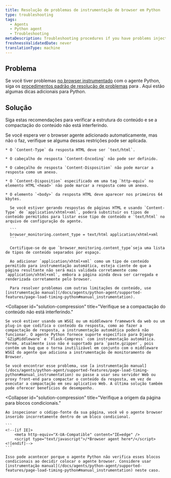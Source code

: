 ```yaml
---
title: Resolução de problemas de instrumentação de browser em Python
type: troubleshooting
tags:
  - Agents
  - Python agent
  - Troubleshooting
metaDescription: Troubleshooting procedures if you have problems injecting the browser agent via New Relic's Python agent.
freshnessValidatedDate: never
translationType: machine
---
```


## Problema

Se você tiver problemas [no browser instrumentado](/docs/agents/python-agent/supported-features/page-load-timing-python) com o agente Python, siga os [procedimentos padrão de resolução de problemas](/docs/browser/new-relic-browser/installation-configuration/troubleshooting-browser-monitoring-installation) para <InlinePopover type="browser"/>. Aqui estão algumas dicas adicionais para Python.

## Solução

Siga estas recomendações para verificar a estrutura do conteúdo e se a compactação do conteúdo não está interferindo.

<CollapserGroup>
  <Collapser
    id="solution-content"
    title="Verifique a estrutura do conteúdo."
  >
    Se você espera ver o browser agente adicionado automaticamente, mas não o faz, verifique se alguma dessas restrições pode ser aplicada.

    * O `Content-Type` da resposta HTML deve ser `text/html`.

    * O cabeçalho de resposta `Content-Encoding` não pode ser definido.

    * O cabeçalho de resposta `Content-Disposition` não pode marcar a resposta como um anexo.

    * O `Content-Disposition` especificado em uma tag `http-equiv` no elemento HTML`<head>` não pode marcar a resposta como um anexo.

    * O elemento `<body>` da resposta HTML deve aparecer nos primeiros 64 kbytes.

      Se você estiver gerando respostas de páginas HTML e usando `Content-Type` de `application/xhtml+xml`, poderá substituir os tipos de conteúdo permitidos para listar esse tipo de conteúdo e `text/html` no arquivo de configuração do agente.

      ```
      browser_monitoring.content_type = text/html application/xhtml+xml
      ```

      Certifique-se de que `browser_monitoring.content_type`seja uma lista de tipos de conteúdo separados por espaço.

      Ao adicionar `application/xhtml+xml` como um tipo de conteúdo permitido para instrumentação automática, esteja ciente de que a página resultante não será mais validada corretamente como `application/xhtml+xml`, embora a página ainda deva ser carregada e renderizada corretamente pelo browser.

      Para resolver problemas com outras limitações de conteúdo, use [instrumentação manual](/docs/agents/python-agent/supported-features/page-load-timing-python#manual_instrumentation).
  </Collapser>

  <Collapser
    id="solution-compression"
    title="Verifique se a compactação do conteúdo não está interferindo."
  >
    Se você estiver usando um WSGI ou um middleware framework da web ou um plug-in que codifica o conteúdo da resposta, como ao fazer a compactação de resposta, a instrumentação automática poderá não funcionar. O agente Python fornece suporte específico para Django `GZipMiddleware` e `Flask-Compress` com instrumentação automática. Porém, atualmente isso não é suportado para `paste.gzipper`, pois contém um bug que o torna inutilizável em conjunto com o middleware WSGI do agente que adiciona a instrumentação de monitoramento de Browser.

    Se você encontrar esse problema, use [a instrumentação manual](/docs/agents/python-agent/supported-features/page-load-timing-python#manual_instrumentation) ou passe a usar seu servidor Web ou proxy front-end para compactar o conteúdo da resposta, em vez de executar a compactação em seu aplicativo Web. A última solução também pode oferecer benefícios de desempenho.
  </Collapser>

  <Collapser
    id="solution-compression"
    title="Verifique a origem da página para blocos condicionais."
  >
    Ao inspecionar o código-fonte da sua página, você vê o agente browser inserido incorretamente dentro de um bloco condicional.

    ```
    <!--[if IE]>
        <meta http-equiv="X-UA-Compatible" content="IE=edge" />
        <script type="text/javascript">/*Browser agent here*/</script>
    <![endif]-->
    ```

    Isso pode acontecer porque o agente Python não verifica esses blocos condicionais ao decidir colocar o agente browser. Considere usar [instrumentação manual](/docs/agents/python-agent/supported-features/page-load-timing-python#manual_instrumentation) neste caso.
  </Collapser>
</CollapserGroup>
